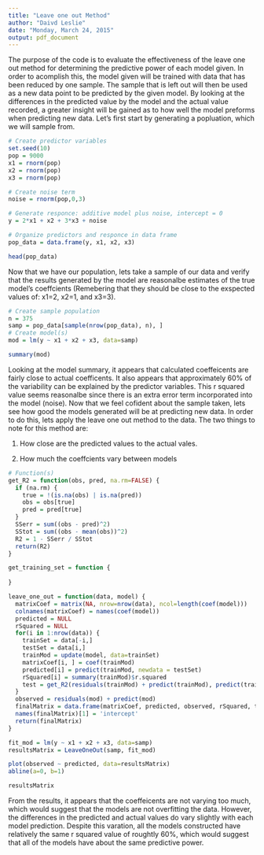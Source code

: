 ```yaml
---
title: "Leave one out Method"
author: "Daivd Leslie"
date: "Monday, March 24, 2015"
output: pdf_document
---
```

The purpose of the code is to evaluate the effectiveness of the leave one out method for determining the predictive power of each model given. In order to acomplish this, the model given will be trained with data that has been reduced by one sample. The sample that is left out will then be used as a new data point to be predicted by the given model. By looking at the differences in the predicted value by the model and the actual value recorded, a greater insight will be gained as to how well the model preforms when predicting new data. Let's first start by generating a popluation, which we will sample from.

```r
# Create predictor variables
set.seed(10)
pop = 9000
x1 = rnorm(pop)
x2 = rnorm(pop)
x3 = rnorm(pop)

# Create noise term
noise = rnorm(pop,0,3)

# Generate responce: additive model plus noise, intercept = 0
y = 2*x1 + x2 + 3*x3 + noise

# Organize predictors and responce in data frame
pop_data = data.frame(y, x1, x2, x3)

head(pop_data)

```

Now that we have our population, lets take a sample of our data and verify that the results generated by the model are reasonalbe estimates of the true model's coeffcients (Remebering that they should be close to the exspected values of: x1=2, x2=1, and x3=3).  

```r
# Create sample population
n = 375
samp = pop_data[sample(nrow(pop_data), n), ]
# Create model(s)
mod = lm(y ~ x1 + x2 + x3, data=samp)

summary(mod)

```

Looking at the model summary, it appears that calculated coeffeicents are fairly close to actual coefficents. It also appears that approximately 60% of the variability can be explained by the predictor variables. This r squared value seems reasonalbe since there is an extra error term incorporated into the model (noise). Now that we feel cofident about the sample taken, lets see how good the models generated will be at predicting new data. In order to do this, lets apply the leave one out method to the data. The two things to note for this method are:

1. How close are the predicted values to the actual vales.

2. How much the coeffcients vary between models

```r
# Function(s)
get_R2 = function(obs, pred, na.rm=FALSE) {
  if (na.rm) {
    true = !(is.na(obs) | is.na(pred))
    obs = obs[true]
    pred = pred[true]
  }
  SSerr = sum((obs - pred)^2)
  SStot = sum((obs - mean(obs))^2)
  R2 = 1 - SSerr / SStot
  return(R2)
}

get_training_set = function {
  
}

leave_one_out = function(data, model) {
  matrixCoef = matrix(NA, nrow=nrow(data), ncol=length(coef(model)))
  colnames(matrixCoef) = names(coef(model))
  predicted = NULL
  rSquared = NULL
  for(i in 1:nrow(data)) {
    trainSet = data[-i,]
    testSet = data[i,]
    trainMod = update(model, data=trainSet)
    matrixCoef[i, ] = coef(trainMod)
    predicted[i] = predict(trainMod, newdata = testSet)
    rSquared[i] = summary(trainMod)$r.squared
    test = get_R2(residuals(trainMod) + predict(trainMod), predict(trainMod))
  }
  observed = residuals(mod) + predict(mod)
  finalMatrix = data.frame(matrixCoef, predicted, observed, rSquared, test)
  names(finalMatrix)[1] = 'intercept'
  return(finalMatrix)
}

fit_mod = lm(y ~ x1 + x2 + x3, data=samp)
resultsMatrix = LeaveOneOut(samp, fit_mod)

plot(observed ~ predicted, data=resultsMatrix)
abline(a=0, b=1)

resultsMatrix
```
From the results, it appears that the coeffeicents are not varying too much, which would suggest that the models are not overfitting the data. However, the differences in the predicted and actual values do vary slightly with each model prediction. Despite this varation, all the models constructed have relatively the same r squared value of roughtly 60%, which would suggest that all of the models have about the same predictive power.  